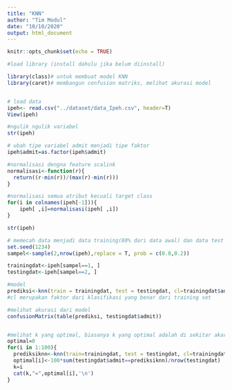 ```yaml
---
title: "KNN"
author: "Tim Modul"
date: "10/10/2020"
output: html_document
---
```


```r
knitr::opts_chunk$set(echo = TRUE)
```


```r
#load library (install dahulu jika belum diinstall)

library(class)# untuk membuat model KNN
library(caret)# membangun confusion matriks, melihat akurasi model


# load data
ipeh<- read.csv("../dataset/data_Ipeh.csv", header=T)
View(ipeh)

```

```r
#ngulik ngulik variabel
str(ipeh)

# ubah tipe variabel admit menjadi tipe faktor
ipeh$admit=as.factor(ipeh$admit)

#normalisasi dengna feature scalink
normalisasi<-function(r){
  return((r-min(r))/(max(r)-min(r)))
}

#normalisasi semua atribut kecuali target class
for(i in colnames(ipeh[-1])){
    ipeh[ ,i]=normalisasi(ipeh[ ,i])
}

str(ipeh)

```

```r
# memecah data menjadi data training(80% dari data awal) dan data test (20% dari data awal)
set.seed(1234)
sampel<-sample(2,nrow(ipeh),replace = T, prob = c(0.8,0.2))

trainingdat<-ipeh[sampel==1, ]
testingdat<-ipeh[sampel==2, ]

#model
prediksi<-knn(train = trainingdat, test = testingdat, cl=trainingdat$admit ,k=20)
#cl merupakan faktor dari klasifikasi yang benar dari training set

#melihat akurasi dari model
confusionMatrix(table(prediksi, testingdat$admit))


#melihat k yang optimal, biasanya k yang optimal adalah di sekitar akar dari banyak observasi (k=20)
optimal=0
for(i in 1:100){
  prediksiknn<-knn(train=trainingdat, test = testingdat, cl=trainingdat[,1], k=i)
  optimal[i]<-100*sum(testingdat$admit==prediksiknn)/nrow(testingdat)
  k=i
  cat(k,"=",optimal[i],'\n')
}
```



